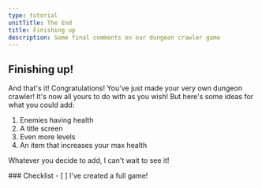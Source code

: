 ```yaml
---
type: tutorial
unitTitle: The End
title: Finishing up
description: Some final comments on our dungeon crawler game
---
```



## Finishing up!

And that's it! Congratulations! You've just made your very own dungeon crawler! It's now all yours to do with as you wish! But here's some ideas for what you could add:

1. Enemies having health
2. A title screen
3. Even more levels
4. An item that increases your max health

Whatever you decide to add, I can't wait to see it!


<Box>
### Checklist
<Checklist>
- [ ] I've created a full game!
</Checklist>
</Box>
